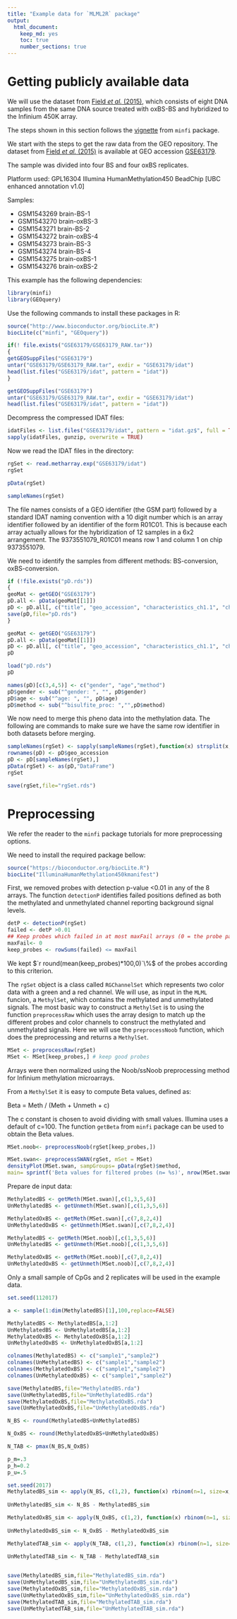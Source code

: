 ```yaml
---
title: "Example data for `MLML2R` package"
output:
  html_document:
    keep_md: yes
    toc: true
    number_sections: true
---
```






# Getting publicly available data


We will use the dataset from [Field *et al.* (2015)](https://doi.org/10.1371/journal.pone.0118202), which consists of eight DNA samples from the same DNA source treated with oxBS-BS and hybridized to the Infinium 450K array.

The steps shown in this section follows the [vignette](https://kasperdanielhansen.github.io/genbioconductor/html/minfi.html) from `minfi` package.

We start with the steps to get the raw data from the GEO repository.
The dataset from [Field *et al.* (2015)](https://doi.org/10.1371/journal.pone.0118202) is available at GEO accession [GSE63179](https://www.ncbi.nlm.nih.gov/geo/query/acc.cgi?acc=GSE63179).

The sample was divided into four BS and four oxBS replicates.
 	
Platform used: GPL16304	Illumina HumanMethylation450 BeadChip [UBC enhanced annotation v1.0]

Samples:

* GSM1543269	brain-BS-1
* GSM1543270	brain-oxBS-3
* GSM1543271	brain-BS-2
* GSM1543272	brain-oxBS-4
* GSM1543273	brain-BS-3
* GSM1543274	brain-BS-4
* GSM1543275	brain-oxBS-1
* GSM1543276	brain-oxBS-2



This example has the following dependencies:

```r
library(minfi)
library(GEOquery)
```

Use the following commands to install these packages in R:
```r
source("http://www.bioconductor.org/biocLite.R")
biocLite(c("minfi", "GEOquery"))
```


```r
if(! file.exists("GSE63179/GSE63179_RAW.tar"))
{
getGEOSuppFiles("GSE63179")
untar("GSE63179/GSE63179_RAW.tar", exdir = "GSE63179/idat")
head(list.files("GSE63179/idat", pattern = "idat"))
}
```


```r
getGEOSuppFiles("GSE63179")
untar("GSE63179/GSE63179_RAW.tar", exdir = "GSE63179/idat")
head(list.files("GSE63179/idat", pattern = "idat"))
```


Decompress the compressed IDAT files:

```r
idatFiles <- list.files("GSE63179/idat", pattern = "idat.gz$", full = TRUE)
sapply(idatFiles, gunzip, overwrite = TRUE)
```


Now we read the IDAT files in the directory:

```r
rgSet <- read.metharray.exp("GSE63179/idat")
rgSet
```

```r
pData(rgSet)
```

```r
sampleNames(rgSet)
```

The file names consists of a GEO identifier (the GSM part) followed by a standard IDAT naming convention with a 10 digit number which is an array identifier followed by an identifier of the form R01C01. This is because each array actually allows for the hybridization of 12 samples in a 6x2 arrangement. The 9373551079_R01C01 means row 1 and column 1 on chip 9373551079. 

We need to identify the samples from different methods: BS-conversion, oxBS-conversion.

```r
if (!file.exists("pD.rds"))
{
geoMat <- getGEO("GSE63179")
pD.all <- pData(geoMat[[1]])
pD <- pD.all[, c("title", "geo_accession", "characteristics_ch1.1", "characteristics_ch1.2","characteristics_ch1.3")]
save(pD,file="pD.rds")
}
```


```r
geoMat <- getGEO("GSE63179")
pD.all <- pData(geoMat[[1]])
pD <- pD.all[, c("title", "geo_accession", "characteristics_ch1.1", "characteristics_ch1.2","characteristics_ch1.3")]
pD
```

```r
load("pD.rds")
pD
```

```r
names(pD)[c(3,4,5)] <- c("gender", "age","method")
pD$gender <- sub("^gender: ", "", pD$gender)
pD$age <- sub("^age: ", "", pD$age)
pD$method <- sub("^bisulfite_proc: ","",pD$method)
```

We now need to merge this pheno data into the methylation data. The following are commands to make sure we have the same row identifier in both datasets before merging.

```r
sampleNames(rgSet) <- sapply(sampleNames(rgSet),function(x) strsplit(x,"_")[[1]][1])
rownames(pD) <- pD$geo_accession
pD <- pD[sampleNames(rgSet),]
pData(rgSet) <- as(pD,"DataFrame")
rgSet

save(rgSet,file="rgSet.rds")
```


# Preprocessing

We refer the reader to the `minfi` package tutorials for more preprocessing options.


We need to install the required package bellow:
```r
source("https://bioconductor.org/biocLite.R")
biocLite("IlluminaHumanMethylation450kmanifest")
```


First, we removed probes with detection p-value <0.01 in any of the 8 arrays. The function `detectionP` identifies failed positions defined as both the methylated and unmethylated channel reporting background signal levels.

```r
detP <- detectionP(rgSet)
failed <- detP >0.01
## Keep probes which failed in at most maxFail arrays (0 = the probe passed in all arrays)
maxFail<- 0
keep_probes <- rowSums(failed) <= maxFail
```

We kept $`r round(mean(keep_probes)*100,0)`\%$ of the probes according to this criterion.


The `rgSet` object is a class called `RGChannelSet` which represents two color data with a green and a red channel. We will use, as input in the `MLML` funcion, a `MethylSet`, which contains the methylated and unmethylated signals. The most basic way to construct a `MethylSet` is to using the function `preprocessRaw` which uses the array design to match up the different probes and color channels to construct the methylated and unmethylated signals. Here we will use the `preprocessNoob` function, which does the preprocessing and returns a `MethylSet`.


```r
MSet <- preprocessRaw(rgSet)
MSet <- MSet[keep_probes,] # keep good probes
```

Arrays were then normalized using the Noob/ssNoob preprocessing method for Infinium methylation microarrays.


From a `MethylSet` it is easy to compute Beta values, defined as:

Beta = Meth / (Meth + Unmeth + c)

The c constant is chosen to avoid dividing with small values. Illumina uses a default of c=100. The function `getBeta` from `minfi` package can be used to obtain the Beta values.


```r
MSet.noob<- preprocessNoob(rgSet[keep_probes,])
```


```r
MSet.swan<- preprocessSWAN(rgSet, mSet = MSet)
densityPlot(MSet.swan, sampGroups= pData(rgSet)$method,
main= sprintf('Beta values for filtered probes (n= %s)', nrow(MSet.swan)))
```


Prepare de input data:
```r
MethylatedBS <- getMeth(MSet.swan)[,c(1,3,5,6)]
UnMethylatedBS <- getUnmeth(MSet.swan)[,c(1,3,5,6)]

MethylatedOxBS <- getMeth(MSet.swan)[,c(7,8,2,4)]
UnMethylatedOxBS <- getUnmeth(MSet.swan)[,c(7,8,2,4)]
```

```r
MethylatedBS <- getMeth(MSet.noob)[,c(1,3,5,6)]
UnMethylatedBS <- getUnmeth(MSet.noob)[,c(1,3,5,6)]

MethylatedOxBS <- getMeth(MSet.noob)[,c(7,8,2,4)]
UnMethylatedOxBS <- getUnmeth(MSet.noob)[,c(7,8,2,4)]
```

Only a small sample of CpGs and 2 replicates will be used in the example data.

```r
set.seed(112017)

a <- sample(1:dim(MethylatedBS)[1],100,replace=FALSE)

MethylatedBS <- MethylatedBS[a,1:2]
UnMethylatedBS <- UnMethylatedBS[a,1:2]
MethylatedOxBS <- MethylatedOxBS[a,1:2]
UnMethylatedOxBS <- UnMethylatedOxBS[a,1:2]

colnames(MethylatedBS) <- c("sample1","sample2")
colnames(UnMethylatedBS) <- c("sample1","sample2")
colnames(MethylatedOxBS) <- c("sample1","sample2")
colnames(UnMethylatedOxBS) <- c("sample1","sample2")
```


```r
save(MethylatedBS,file="MethylatedBS.rda")
save(UnMethylatedBS,file="UnMethylatedBS.rda")
save(MethylatedOxBS,file="MethylatedOxBS.rda")
save(UnMethylatedOxBS,file="UnMethylatedOxBS.rda")
```

```r
N_BS <- round(MethylatedBS+UnMethylatedBS)

N_OxBS <- round(MethylatedOxBS+UnMethylatedOxBS)

N_TAB <- pmax(N_BS,N_OxBS)

p_m=.3
p_h=0.2
p_u=.5

set.seed(2017)
MethylatedBS_sim <- apply(N_BS, c(1,2), function(x) rbinom(n=1, size=x, prob=(p_m+p_h)))
                          
UnMethylatedBS_sim <- N_BS - MethylatedBS_sim

MethylatedOxBS_sim <- apply(N_OxBS, c(1,2), function(x) rbinom(n=1, size=x, prob=p_m))
                            
UnMethylatedOxBS_sim <- N_OxBS - MethylatedOxBS_sim

MethylatedTAB_sim <- apply(N_TAB, c(1,2), function(x) rbinom(n=1, size=x, prob=p_h))
                           
UnMethylatedTAB_sim <- N_TAB - MethylatedTAB_sim


save(MethylatedBS_sim,file="MethylatedBS_sim.rda")
save(UnMethylatedBS_sim,file="UnMethylatedBS_sim.rda")
save(MethylatedOxBS_sim,file="MethylatedOxBS_sim.rda")
save(UnMethylatedOxBS_sim,file="UnMethylatedOxBS_sim.rda")
save(MethylatedTAB_sim,file="MethylatedTAB_sim.rda")
save(UnMethylatedTAB_sim,file="UnMethylatedTAB_sim.rda")

```
